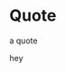 
<Meta title="menu/molecules/quote" />

# Quote

<Subtitle>a quote</Subtitle>

<Canvas>
  <Story name="quote">
   <Quote source={
     {author: 'Piers Anthony', 
     work: "A Spell for Chameleon", 
     url: "https://www.penguinrandomhouse.ca/books/4295/blue-adept-by-piers-anthony/9780345352453/excerpt"}
     }
     text="How many people similarly spent their lives searching for their own spells—some gratuitous benefit such as a silver tree or political power or undeserved acclaim—when all they really needed was to be satisfied with what they already had? Sometimes what they had was better than what they thought they wanted.">
   hey
   </Quote>
  </Story>
</Canvas>


